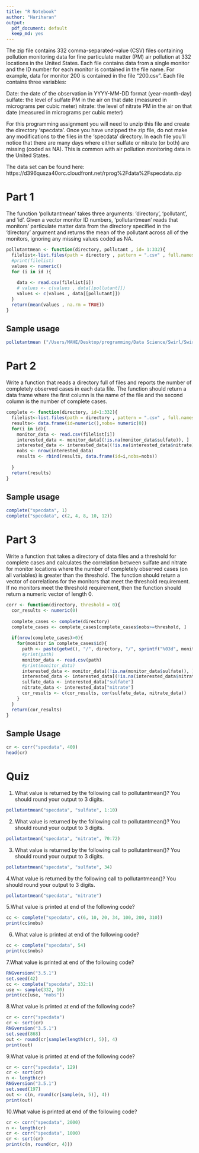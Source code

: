 ---
title: "R Notebook"
author: "Hariharan"
output:
  pdf_document: default
  keep_md: yes
---

The zip file contains 332 comma-separated-value (CSV) files containing pollution monitoring data for fine particulate matter (PM) air pollution at 332 locations in the United States. Each file contains data from a single monitor and the ID number for each monitor is contained in the file name. For example, data for monitor 200 is contained in the file "200.csv". Each file contains three variables:

Date: the date of the observation in YYYY-MM-DD format (year-month-day)
sulfate: the level of sulfate PM in the air on that date (measured in micrograms per cubic meter)
nitrate: the level of nitrate PM in the air on that date (measured in micrograms per cubic meter)

For this programming assignment you will need to unzip this file and create the directory 'specdata'. Once you have unzipped the zip file, do not make any modifications to the files in the 'specdata' directory. In each file you'll notice that there are many days where either sulfate or nitrate (or both) are missing (coded as NA). This is common with air pollution monitoring data in the United States.

The data set can be found here: https://d396qusza40orc.cloudfront.net/rprog%2Fdata%2Fspecdata.zip

# Part 1

The function 'pollutantmean' takes three arguments: 'directory', 'pollutant', and 'id'. Given a vector monitor ID numbers, 'pollutantmean' reads that monitors' particulate matter data from the directory specified in the 'directory' argument and returns the mean of the pollutant across all of the monitors, ignoring any missing values coded as NA.

```{r}
pollutantmean <- function(directory, pollutant , id= 1:332){
  filelist<-list.files(path = directory , pattern = ".csv" , full.names = TRUE)
  #print(filelist)
  values <- numeric()
  for (i in id ){
    
    data <- read.csv(filelist[i])
    # values <- c(values , data[[pollutant]])
    values <- c(values , data[[pollutant]])
  }
  return(mean(values , na.rm = TRUE))
}

```

## Sample usage
```{r}
pollutantmean ("/Users/MAHE/Desktop/programming/Data Science/Swirl/Swirl_excercises/specdata","sulfate")
```

# Part 2
Write a function that reads a directory full of files and reports the number of completely observed cases in each data file. The function should return a data frame where the first column is the name of the file and the second column is the number of complete cases. 
```{r}
complete <- function(directory, id=1:332){
  filelist<-list.files(path = directory , pattern = ".csv" , full.names = TRUE)
  results<- data.frame(id=numeric(),nobs= numeric(0))
  for(i in id){
    monitor_data <- read.csv(filelist[i])
    interested_data <- monitor_data[(!is.na(monitor_data$sulfate)), ]
    interested_data <- interested_data[(!is.na(interested_data$nitrate)), ]
    nobs <- nrow(interested_data)
    results <- rbind(results, data.frame(id=i,nobs=nobs))
    
  }
  return(results)
}
```

## Sample usage
```{r}
complete("specdata", 1)
complete("specdata", c(2, 4, 8, 10, 12))
```

# Part 3
Write a function that takes a directory of data files and a threshold for complete cases and calculates the correlation between sulfate and nitrate for monitor locations where the number of completely observed cases (on all variables) is greater than the threshold. The function should return a vector of correlations for the monitors that meet the threshold requirement. If no monitors meet the threshold requirement, then the function should return a numeric vector of length 0.
```{r}
corr <- function(directory, threshold = 0){
  cor_results <- numeric(0)
  
  complete_cases <- complete(directory)
  complete_cases <- complete_cases[complete_cases$nobs>=threshold, ]
  
  if(nrow(complete_cases)>0){
    for(monitor in complete_cases$id){
      path <- paste(getwd(), "/", directory, "/", sprintf("%03d", monitor), ".csv", sep = "")
      #print(path)
      monitor_data <- read.csv(path)
      #print(monitor_data)
      interested_data <- monitor_data[(!is.na(monitor_data$sulfate)), ]
      interested_data <- interested_data[(!is.na(interested_data$nitrate)), ]
      sulfate_data <- interested_data["sulfate"]
      nitrate_data <- interested_data["nitrate"]
      cor_results <- c(cor_results, cor(sulfate_data, nitrate_data))
    }
  }
  return(cor_results)
}
```
## Sample Usage

```{r}
cr <- corr("specdata", 400)
head(cr)
```
# Quiz
1. What value is returned by the following call to pollutantmean()? You should round your output to 3 digits.
```{r}
pollutantmean("specdata", "sulfate", 1:10)
```

2. What value is returned by the following call to pollutantmean()? You should round your output to 3 digits.
```{r}
pollutantmean("specdata", "nitrate", 70:72)
```

3. What value is returned by the following call to pollutantmean()? You should round your output to 3 digits.
```{r}
pollutantmean("specdata", "sulfate", 34)
```

4.What value is returned by the following call to pollutantmean()? You should round your output to 3 digits.
```{r}
pollutantmean("specdata", "nitrate")
```

5.What value is printed at end of the following code?
```{r}
cc <- complete("specdata", c(6, 10, 20, 34, 100, 200, 310))
print(cc$nobs)
```

6. What value is printed at end of the following code?
```{r}
cc <- complete("specdata", 54)
print(cc$nobs)
```

7.What value is printed at end of the following code?

```{r}
RNGversion("3.5.1")  
set.seed(42)
cc <- complete("specdata", 332:1)
use <- sample(332, 10)
print(cc[use, "nobs"])
```

8.What value is printed at end of the following code?

```{r}
cr <- corr("specdata")                
cr <- sort(cr)   
RNGversion("3.5.1")
set.seed(868)                
out <- round(cr[sample(length(cr), 5)], 4)
print(out)
```

9.What value is printed at end of the following code?

```{r}
cr <- corr("specdata", 129)                
cr <- sort(cr)                
n <- length(cr)    
RNGversion("3.5.1")
set.seed(197)                
out <- c(n, round(cr[sample(n, 5)], 4))
print(out)
```

10.What value is printed at end of the following code?

```{r}
cr <- corr("specdata", 2000)                
n <- length(cr)                
cr <- corr("specdata", 1000)                
cr <- sort(cr)
print(c(n, round(cr, 4)))
```

